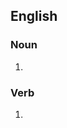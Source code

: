==English==

===Noun===
{{head|en|noun form}}

# {{plural of|catalog|lang=en}}

===Verb===
{{head|en|verb form}}

# {{en-third-person singular of|catalog}}
